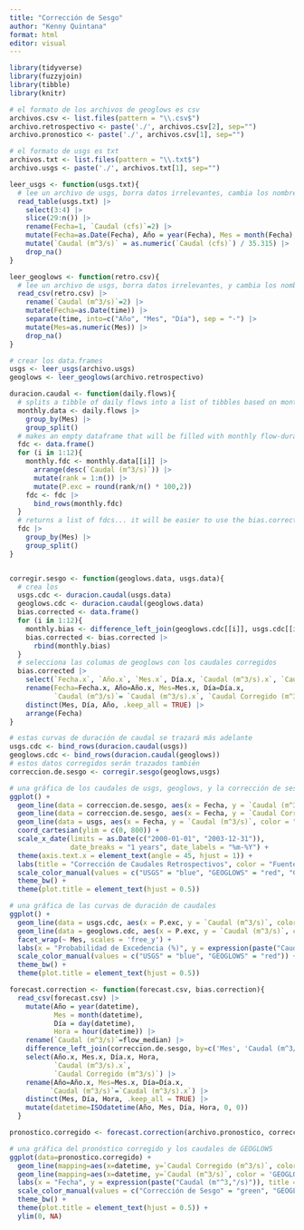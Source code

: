 ```yaml
---
title: "Corrección de Sesgo"
author: "Kenny Quintana"
format: html
editor: visual
---
```




```r

library(tidyverse)
library(fuzzyjoin)
library(tibble)
library(knitr)

```

```r
# el formato de los archivos de geoglows es csv
archivos.csv <- list.files(pattern = "\\.csv$")
archivo.retrospectivo <- paste('./', archivos.csv[2], sep="")
archivo.pronostico <- paste('./', archivos.csv[1], sep="")

# el formato de usgs es txt
archivos.txt <- list.files(pattern = "\\.txt$")
archivo.usgs <- paste('./', archivos.txt[1], sep="")

```


```r

leer_usgs <- function(usgs.txt){
  # lee un archivo de usgs, borra datos irrelevantes, cambia los nombres, y adjusta el caudal a m^3/s
  read_table(usgs.txt) |>
    select(3:4) |>
    slice(29:n()) |>
    rename(Fecha=1, `Caudal (cfs)`=2) |>
    mutate(Fecha=as.Date(Fecha), Año = year(Fecha), Mes = month(Fecha), Día = day(Fecha)) |>
    mutate(`Caudal (m^3/s)` = as.numeric(`Caudal (cfs)`) / 35.315) |>
    drop_na()
}

leer_geoglows <- function(retro.csv){
  # lee un archivo de usgs, borra datos irrelevantes, y cambia los nombres
  read_csv(retro.csv) |>
    rename(`Caudal (m^3/s)`=2) |>
    mutate(Fecha=as.Date(time)) |>
    separate(time, into=c("Año", "Mes", "Día"), sep = "-") |>
    mutate(Mes=as.numeric(Mes)) |>
    drop_na()
}

# crear los data.frames
usgs <- leer_usgs(archivo.usgs)
geoglows <- leer_geoglows(archivo.retrospectivo)

```

```r

duracion.caudal <- function(daily.flows){
  # splits a tibble of daily flows into a list of tibbles based on month
  monthly.data <- daily.flows |> 
    group_by(Mes) |> 
    group_split()
  # makes an empty dataframe that will be filled with monthly flow-duration curves
  fdc <- data.frame()
  for (i in 1:12){
    monthly.fdc <- monthly.data[[i]] |> 
      arrange(desc(`Caudal (m^3/s)`)) |> 
      mutate(rank = 1:n()) |> 
      mutate(P.exc = round(rank/n() * 100,2))
    fdc <- fdc |> 
      bind_rows(monthly.fdc)
  }
  # returns a list of fdcs... it will be easier to use the bias.correct function this way
  fdc |>
    group_by(Mes) |> 
    group_split()
}


corregir.sesgo <- function(geoglows.data, usgs.data){
  # crea los 
  usgs.cdc <- duracion.caudal(usgs.data)
  geoglows.cdc <- duracion.caudal(geoglows.data)
  bias.corrected <- data.frame()
  for (i in 1:12){
    monthly.bias <- difference_left_join(geoglows.cdc[[i]], usgs.cdc[[i]], by='P.exc', max_dist=0.03)
    bias.corrected <- bias.corrected |> 
      rbind(monthly.bias)
  }
  # selecciona las columas de geoglows con los caudales corregidos
  bias.corrected |>
    select(`Fecha.x`, `Año.x`, `Mes.x`, Día.x, `Caudal (m^3/s).x`, `Caudal (m^3/s).y`, `P.exc.y`) |>
    rename(Fecha=Fecha.x, Año=Año.x, Mes=Mes.x, Día=Día.x,
           `Caudal (m^3/s)`= `Caudal (m^3/s).x`, `Caudal Corregido (m^3/s)`= `Caudal (m^3/s).y`, P.exc=P.exc.y) |>
    distinct(Mes, Día, Año, .keep_all = TRUE) |> 
    arrange(Fecha)
}

# estas curvas de duración de caudal se trazará más adelante
usgs.cdc <- bind_rows(duracion.caudal(usgs)) 
geoglows.cdc <- bind_rows(duracion.caudal(geoglows)) 
# estos datos corregidos serán trazados también
correccion.de.sesgo <- corregir.sesgo(geoglows,usgs)

```

```r

# una gráfica de los caudales de usgs, geoglows, y la corrección de sesgo
ggplot() +
  geom_line(data = correccion.de.sesgo, aes(x = Fecha, y = `Caudal (m^3/s)`, color = "GEOGLOWS")) +
  geom_line(data = correccion.de.sesgo, aes(x = Fecha, y = `Caudal Corregido (m^3/s)`, color = "Corrección de Sesgo")) +
  geom_line(data = usgs, aes(x = Fecha, y = `Caudal (m^3/s)`, color = "USGS")) +
  coord_cartesian(ylim = c(0, 800)) + 
  scale_x_date(limits = as.Date(c("2000-01-01", "2003-12-31")),
               date_breaks = "1 years", date_labels = "%m-%Y") +
  theme(axis.text.x = element_text(angle = 45, hjust = 1)) +
  labs(title = "Corrección de Caudales Retrospectivos", color = "Fuente de Datos", y = expression(paste("Caudal (m"^3,"/s)"))) +
  scale_color_manual(values = c("USGS" = "blue", "GEOGLOWS" = "red", "Corrección de Sesgo" = "green")) +
  theme_bw() +
  theme(plot.title = element_text(hjust = 0.5))

# una gráfica de las curvas de duración de caudales
ggplot() +
  geom_line(data = usgs.cdc, aes(x = P.exc, y = `Caudal (m^3/s)`, color = "USGS")) +
  geom_line(data = geoglows.cdc, aes(x = P.exc, y = `Caudal (m^3/s)`, color = "GEOGLOWS")) +
  facet_wrap(~ Mes, scales = 'free_y') +
  labs(x = "Probabilidad de Excedencia (%)", y = expression(paste("Caudal (m"^3,"/s)")), title = "Curvas de Duración de Caudal", color = "Fuente de Datos") +
  scale_color_manual(values = c("USGS" = "blue", "GEOGLOWS" = "red")) +
  theme_bw() +
  theme(plot.title = element_text(hjust = 0.5))

```

```r

forecast.correction <- function(forecast.csv, bias.correction){
  read_csv(forecast.csv) |>
    mutate(Año = year(datetime),
           Mes = month(datetime),
           Día = day(datetime),
           Hora = hour(datetime)) |>
    rename(`Caudal (m^3/s)`=flow_median) |>
    difference_left_join(correccion.de.sesgo, by=c('Mes', 'Caudal (m^3/s)'), max_dist=.43) |>
    select(Año.x, Mes.x, Día.x, Hora,
           `Caudal (m^3/s).x`,
           `Caudal Corregido (m^3/s)`) |>
    rename(Año=Año.x, Mes=Mes.x, Día=Día.x,
          `Caudal (m^3/s)`=`Caudal (m^3/s).x`) |>
    distinct(Mes, Día, Hora, .keep_all = TRUE) |>
    mutate(datetime=ISOdatetime(Año, Mes, Día, Hora, 0, 0))
  }

pronostico.corregido <- forecast.correction(archivo.pronostico, correccion.de.sesgo)

# una gráfica del pronóstico corregido y los caudales de GEOGLOWS
ggplot(data=pronostico.corregido) +
  geom_line(mapping=aes(x=datetime, y=`Caudal Corregido (m^3/s)`, color='Corrección de Sesgo')) +
  geom_line(mapping=aes(x=datetime, y=`Caudal (m^3/s)`, color = 'GEOGLOWS')) +
  labs(x = "Fecha", y = expression(paste("Caudal (m"^3,"/s)")), title = "Caudales Pronósticos Corregidos", color = "Fuente de Datos") +
  scale_color_manual(values = c("Corrección de Sesgo" = "green", "GEOGLOWS" = "red")) +
  theme_bw() +
  theme(plot.title = element_text(hjust = 0.5)) +
  ylim(0, NA)

```
